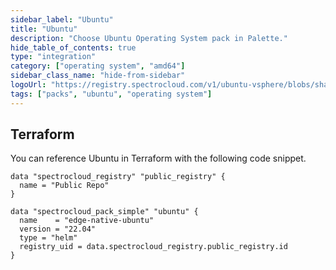 ```yaml
---
sidebar_label: "Ubuntu"
title: "Ubuntu"
description: "Choose Ubuntu Operating System pack in Palette."
hide_table_of_contents: true
type: "integration"
category: ["operating system", "amd64"]
sidebar_class_name: "hide-from-sidebar"
logoUrl: "https://registry.spectrocloud.com/v1/ubuntu-vsphere/blobs/sha256:09a727f9005b79c69d8e60e12ce130880c63131315b49e7fb4cc44e53d34dc7a?type=image.webp"
tags: ["packs", "ubuntu", "operating system"]
---
```


<RedirectPackPage packName="edge-native-ubuntu" />

<PartialsComponent category="packs" name="ubuntu" />

## Terraform

You can reference Ubuntu in Terraform with the following code snippet.

```hcl
data "spectrocloud_registry" "public_registry" {
  name = "Public Repo"
}

data "spectrocloud_pack_simple" "ubuntu" {
  name    = "edge-native-ubuntu"
  version = "22.04"
  type = "helm"
  registry_uid = data.spectrocloud_registry.public_registry.id
}
```

